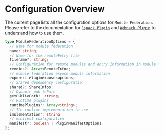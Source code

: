 # Configuration Overview

The current page lists all the configuration options for `Module Federation`. Please refer to the documentation for [`Rspack Plugin`](../guide/basic/rspack) and [`Webpack Plugin`](../guide/basic/webpack) to understand how to use them.

```ts
type ModuleFederationOptions = {
  // Name for module federation
  name: string;
  // Name for the remoteEntry file
  filename?: string;
  // Configuration for remote modules and entry information in module federation
  remotes?: Array<RemoteInfo>;
  // module federation expose module information
  expose?: PluginExposesOptions;
  // Shared dependency configuration
  shared?: ShareInfos;
  // Dynamic publicPath
  getPublicPath?: string;
  // Runtime plugins
  runtimePlugins?: Array<string>;
  // The runtime implementation to use
  implementation?: string;
  // manifest configuration
  manifest?: boolean | PluginManifestOptions;
};
```
